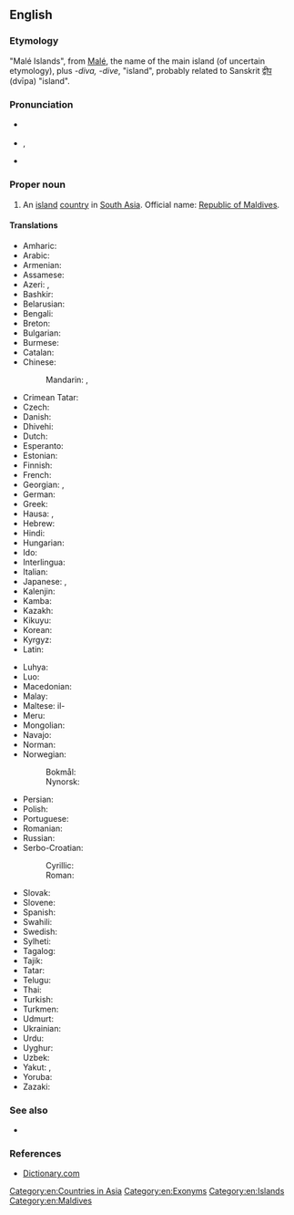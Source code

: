 ==English==
{{wikipedia}}

===Etymology===
"Malé Islands", from [[Malé]], the name of the main island (of uncertain etymology), plus ''-diva, -dive'', "island", probably related to Sanskrit [[द्वीप]] (dvīpa) "island".

===Pronunciation===
* {{a|UK}} {{IPA|/ˈmɒl.diːvz/|/ˈmɔːl.diːvz/|/ˈmɔːl.daɪvz/|lang=en}}
* {{a|US}} {{IPA|/ˈmɔl.daɪvz/|/ˈmæl.daɪvz/|lang=en}}, {{a|cot-caught merger also}} {{IPA|/ˈmɑl.daɪvz/|lang=en}}
* {{audio|en-us-Maldives.ogg|Audio (US)|lang=en}}

===Proper noun===
{{en-proper noun|head=the Maldives}} {{g|p}}

# {{senseid|en|Q826}}An [[island]] [[country]] in [[South Asia]]. Official name: [[Republic of Maldives]].

====Translations====
{{trans-top|id=Q826|country in South Asia}}
* Amharic: {{t|am|ማልዲቭስ}}
* Arabic: {{t|ar|مَالْدِيفْز|m|tr=maldīfz}}
* Armenian: {{t|hy|Մալդիվներ|p}}
* Assamese: {{t|as|মালদ্বীপ|tr=maldip}}
* Azeri: {{t+|az|Maldiv adaları}}, {{t|az|Maldivlər}}
* Bashkir: {{t|ba|Мальдив|sc=Cyrl}}
* Belarusian: {{t|be|Мальды́вы|p|sc=Cyrl}}
* Bengali: {{t+|bn|মালদ্বীপ}}
* Breton: {{t|br|Maldivez}}
* Bulgarian: {{t|bg|Малди́ви|p|sc=Cyrl}}
* Burmese: {{t|my|မော်လဒိုက်}}
* Catalan: {{t+|ca|Maldives|f-p}}
* Chinese:
*: Mandarin: {{t+|cmn|馬爾代夫|sc=Hani}}, {{t+|cmn|马尔代夫|tr=Mǎ'ěrdàifū|sc=Hani}}
* Crimean Tatar: {{t|crh|Maldivler}}
* Czech: {{t+|cs|Maledivy|p}}
* Danish: {{t|da|Maldiverne}}
* Dhivehi: {{t+|dv|ދިވެހިރާއްޖެ|tr=Dhivehi Raa'je|sc=Thaa}}
* Dutch: {{t|nl|Maladiven}}
* Esperanto: {{t+|eo|Maldivoj|p}}
* Estonian: {{t+|et|Maldiivid|p}}
* Finnish: {{t+|fi|Malediivit}}
* French: {{t+|fr|Maldives|f-p}}
* Georgian: {{t|ka|მალდივები}}, {{t|ka|მალდივის რესპუბლიკა}}
* German: {{t+|de|Malediven}}
* Greek: {{t+|el|Μαλδίβες|f-p}}
* Hausa: {{t|ha|Maldibi}}, {{t|ha|Maldives}}
* Hebrew: {{t|he|האיים המלדיביים|p|tr=ha-iyim ha-maldiviyim|sc=Hebr}}
* Hindi: {{t+|hi|मालदीव}}
* Hungarian: {{t+|hu|Maldív-szigetek}}
* Ido: {{t|io|Maldivi}}
* Interlingua: {{t|ia|Maldivas}}
* Italian: {{t+|it|Maldive|f-p}}
* Japanese: {{t+|ja|モルディブ|tr=Morudibu}}, {{t|ja|モルジブ|tr=Morujibu}}
* Kalenjin: {{t|kln|Maldova}}
* Kamba: {{t|kam|Maldova}}
* Kazakh: {{t|kk|Мәлдивтер|sc=Cyrl}}
* Kikuyu: {{t|ki|Maldova}}
* Korean: {{t|ko|^몰디브}}
* Kyrgyz: {{t|ky|Мальдивдер}}
* Latin: {{t|la|Divi}}
{{trans-mid}}
* Luhya: {{t|luy|Maldova}}
* Luo: {{t|luo|Maldova}}
* Macedonian: {{t|mk|Малди́ви|f-p}}
* Malay: {{t|ms|Maldives}}
* Maltese: il-{{t|mt|Maldiv}}
* Meru: {{t|mer|Maldova}}
* Mongolian: {{t|mn|Мальдив}}
* Navajo: {{t|nv|Naakaii Dootłʼizhí Bikéyah Yázhí}}
* Norman: {{t|nrf|Maldives|f-p}}
* Norwegian:
*: Bokmål: {{t+|nb|Maldivene}}
*: Nynorsk: {{t+|nn|Maldivane}}
* Persian: {{t|fa|مالدیو|tr=mâldiv|sc=fa-Arab}}
* Polish: {{t+|pl|Malediwy}}
* Portuguese: {{t+|pt|Maldivas|f-p}}
* Romanian: {{t+|ro|Maldive|f-p}}
* Russian: {{t+|ru|Мальди́вы|f-p}}
* Serbo-Croatian:
*: Cyrillic: {{t|sh|Малдиви|m-p}}
*: Roman: {{t|sh|Maldivi|m-p}}
* Slovak: {{t|sk|Maldivy|f-p}}
* Slovene: {{t+|sl|Maldívi|m-p}}
* Spanish: {{t+|es|Maldivas|f-p}}
* Swahili: {{t+|sw|Maldova}}
* Swedish: {{t+|sv|Maldiverna|c}}
* Sylheti: {{t|syl|ꠝꠣꠟ꠆ꠖꠤꠚ}}
* Tagalog: {{t|tl|Maldibas}}
* Tajik: {{t|tg|Малдив}}
* Tatar: {{t|tt|Мальдивалар|sc=Cyrl}}
* Telugu: {{t+|te|మాల్దీవులు}}
* Thai: {{t+|th|มัลดีฟส์}}
* Turkish: {{t+|tr|Maldivler}}
* Turkmen: {{t|tk|Maldiwler}}
* Udmurt: {{t|udm|Мальдив}}
* Ukrainian: {{t+|uk|Мальді́ви|p}}
* Urdu: {{t|ur|مالدیپ|tr=māldīp}}
* Uyghur: {{t|ug|مالدىۋ ئاراللىرى|sc=ug-Arab}}
* Uzbek: {{t+|uz|Maldivalar}}
* Yakut: {{t|sah|Мальдивтар|sc=Cyrl}}, {{t|sah|Мальдив Арыылара|sc=Cyrl}}
* Yoruba: {{t|yo|Maladifi}}
* Zazaki: {{qualifier|Southern Zazaki}} {{t|zza|Maldiwi}}
{{trans-bottom}}

===See also===
* {{l|en|Appendix:Countries of the world|Countries of the world}}

===References===
* [http://dictionary.reference.com/browse/Maldives Dictionary.com]

[[Category:en:Countries in Asia]]
[[Category:en:Exonyms]]
[[Category:en:Islands]]
[[Category:en:Maldives]]